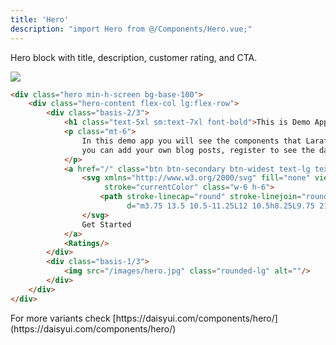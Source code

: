 ```yaml
---
title: 'Hero'
description: "import Hero from @/Components/Hero.vue;"
---
```


Hero block with title, description, customer rating, and CTA.

<Frame>
    <img src="/images/components/hero.avif" />
</Frame>

```html resources/js/Components/Hero.vue
<div class="hero min-h-screen bg-base-100">
    <div class="hero-content flex-col lg:flex-row">
        <div class="basis-2/3">
            <h1 class="text-5xl sm:text-7xl font-bold">This is Demo App made with <span class="text-secondary">Larafast</span></h1>
            <p class="mt-6">
                In this demo app you will see the components that Larafast contains, access to admin panel,
                you can add your own blog posts, register to see the dashboard, etc.
            </p>
            <a href="/" class="btn btn-secondary btn-widest text-lg text-white mt-4">
                <svg xmlns="http://www.w3.org/2000/svg" fill="none" viewBox="0 0 24 24" stroke-width="1.5"
                     stroke="currentColor" class="w-6 h-6">
                    <path stroke-linecap="round" stroke-linejoin="round"
                          d="m3.75 13.5 10.5-11.25L12 10.5h8.25L9.75 21.75 12 13.5H3.75Z"/>
                </svg>
                Get Started
            </a>
            <Ratings/>
        </div>
        <div class="basis-1/3">
            <img src="/images/hero.jpg" class="rounded-lg" alt=""/>
        </div>
    </div>
</div>
```

<Tip>
For more variants check [https://daisyui.com/components/hero/](https://daisyui.com/components/hero/)
</Tip>
